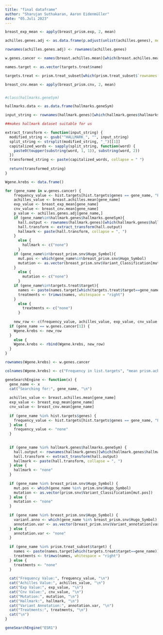 ```yaml
---
title: "final dataframe"
author: "Sharujan Suthakaran, Aaron Eidenmüller"
date: "05.Juli 2023"
---
```


```r
breast_exp_mean <- apply(breast_prism.exp, 2, mean)

achilles.genes.adj <- as.data.frame(p.adjust(unlist(achilles.genes), method = "fdr"))

rownames(achilles.genes.adj) <- rownames(achilles.genes)

w.genes.cancer <- names(breast.achilles.mean)[which(breast.achilles.mean<(-1))]

names.target <- as.vector(targets.treat$name)

targets.treat <- prism.treat_subset[which(prism.treat_subset$`rownames(prism.treat)`%in%colnames(breast_prism_lowest)),]

breast_cnv.mean <- apply(breast_prism.cnv, 2, mean)


#class(hallmarks.geneSym)

hallmarks.data <- as.data.frame(hallmarks.geneSym)

input_string <- rownames(hallmark.genes)[which(hallmark.genes$hallmarks.geneSym%in%w.genes.cancer[1])]

##makes hallmark dataset suitable for us

extract_transform <- function(input_string) {
  modified_string <- gsub("^HALLMARK_", "", input_string)
  split_string <- strsplit(modified_string, "_")[[1]]
  capitalized_words <- sapply(split_string, function(word) {
    paste0(toupper(substring(word, 1, 1)), substring(word, 2))
  })
  transformed_string <- paste(capitalized_words, collapse = " ")
  
  return(transformed_string)
}


```


```r

Wgene.krebs <- data.frame()

for (gene_name in w.genes.cancer) {
    frequency_value <- hist.targets[hist.targets$genes == gene_name, "Freq"]
    achilles_value <- breast.achilles.mean[gene_name]
    exp_value <- breast_exp_mean[gene_name]
    cnv_value <- breast_cnv.mean[gene_name]
    p_value <- achilles.genes.adj[gene_name,]
    if (gene_name%in%hallmark.genes$hallmarks.geneSym){
      hall.output <- rownames(hallmark.genes)[which(hallmark.genes$hallmarks.geneSym%in%gene_name)]
      hall.transform <- extract_transform(hall.output)
      hallmark <- paste(hall.transform, collapse = ", ")
    }
      else {
        hallmark <- c("none")
      }
    if (gene_name%in%breast_prism.snv$Hugo_Symbol){
      mut.pos <- which(gene_name%in%breast_prism.snv$Hugo_Symbol)
      mutation <- as.vector(breast_prism.snv$Variant_Classification[mut.pos])
    }
      else {
        mutation <- c("none")
      } 
    if (gene_name%in%targets.treat$target){
      names <- paste(names.target[which(targets.treat$target==gene_name)], collapse = ", ")
      treatments <- trimws(names, whitespace = "right")
    }
      else {
        treatments <- c("none")
      }
      
    new_row <- c(frequency_value, achilles_value, exp_value, cnv_value, p_value, treatments, mutation, hallmark)
  if (gene_name == w.genes.cancer[1]) {
    Wgene.krebs <- new_row
  } 
    else {
    Wgene.krebs <- rbind(Wgene.krebs, new_row)
  }
}

rownames(Wgene.krebs) <- w.genes.cancer

colnames(Wgene.krebs) <- c("Frequency in list.targets", "mean prism.achilles", "mean prism.exp", "cnv value", "p-value from achilles.genes.adj", "treatments", "mutation", "hallmark")
```

```r

geneSearchEngine <- function(x) {
  gene_name <- x
  cat("Searching for:", gene_name, "\n")
  
  achilles_value <- breast.achilles.mean[gene_name]
  exp_value <- breast_exp_mean[gene_name]
  cnv_value <- breast_cnv.mean[gene_name]
  
  if (gene_name %in% hist.targets$genes) {
    frequency_value <- hist.targets[hist.targets$genes == gene_name, "Freq"]
  } else {
    frequency_value <- "none"
  }
 
  
  if (gene_name %in% hallmark.genes$hallmarks.geneSym) {
    hall.output <- rownames(hallmark.genes)[which(hallmark.genes$hallmarks.geneSym %in% gene_name)]
    hall.transform <- extract_transform(hall.output)
    hallmark <- paste(hall.transform, collapse = ", ")
  } else {
    hallmark <- "none"
  }
  
  if (gene_name %in% breast_prism.snv$Hugo_Symbol) {
    mut.pos <- which(gene_name %in% prism.snv$Hugo_Symbol)
    mutation <- as.vector(prism.snv$Variant_Classification[mut.pos])
  } else {
    mutation <- "none"
  }
  
  if (gene_name %in% breast_prism.snv$Hugo_Symbol) {
    variant.anno <- which(gene_name %in% breast_prism.snv$Hugo_Symbol)
    annotation.var <- as.vector(breast_prism.snv$Variant_annotation[variant.anno])
  } else {
    annotation.var <- "none"
  }
  
  if (gene_name %in% prism.treat_subset$target) {
    names <- paste(names.target[which(targets.treat$target==gene_name)], collapse = ", ")
    treatments <- trimws(names, whitespace = "right")
  } else {
    treatments <- "none"
  }
  
  cat("Frequency Value:", frequency_value, "\n")
  cat("Achilles Value:", achilles_value, "\n")
  cat("Exp Value:", exp_value, "\n")
  cat("Cnv Value:", cnv_value, "\n")
  cat("Mutation:", mutation, "\n")
  cat("Hallmark:", hallmark, "\n")
  cat("Variant Annotation:", annotation.var, "\n")
  cat("Treatments:", treatments, "\n")
  cat("\n")
}

geneSearchEngine("ESR1")



```
